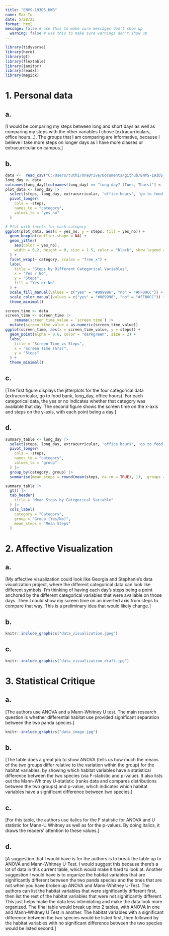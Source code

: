 ```yaml
---
title: "ENVS-193DS_HW3"
name: Max Tu
date: 5/28/25
format: html
message: false # use this to make sure messages don't show up
  warning: false # use this to make sure warnings don't show up
---
```


```r
library(tidyverse)
library(here)
library(gt)
library(flextable)
library(janitor)
library(readxl)
library(magick)
```

# 1. Personal data

## a. 

[I would be comparing my steps between long and short days as well as comparing my steps with the other variables I chose (extracurriculars, office hours...). The groups that I am comparing are informative, because I believe I take more steps on longer days as I have more classes or extracurricular on campus.]

## b.

```r
data <-  read_csv("C:/Users/tuthi/OneDrive/Documents/github/ENVS-193DS_homework-03/data/data_collection.csv")
long_day <- data 
colnames(long_day)[colnames(long_day) == "long day? (Tues, Thurs)"] <- "long_day"
plot_data <- long_day |>
  select(steps, long_day, extracurricular, 'office hours', 'go to food bank') |>
  pivot_longer(
    cols = -steps,
    names_to = "category",
    values_to = "yes_no"
  )

# Plot with facets for each category
ggplot(plot_data, aes(x = yes_no, y = steps, fill = yes_no)) +
  geom_boxplot(outlier.shape = NA) +
  geom_jitter(
    aes(color = yes_no),
    width = 0.2, height = 0, size = 1.5, color = "black", show.legend = FALSE
  ) +
  facet_wrap(~ category, scales = "free_x") +
  labs(
    title = "Steps by Different Categorical Variables",
    x = "Yes / No",
    y = "Steps",
    fill = "Yes or No" 
  ) +
  scale_fill_manual(values = c("yes" = "#009996", "no" = "#FF00CC")) +
  scale_color_manual(values = c("yes" = "#009996", "no" = "#FF00CC")) +
  theme_minimal()

```

```r
screen_time <- data 
screen_time <- screen_time |>
    rename(screen_time_value = `screen time`) |>
  mutate(screen_time_value = as.numeric(screen_time_value))
ggplot(screen_time, aes(x = screen_time_value, y = steps)) +
  geom_point(alpha = 0.6, color = "darkgreen", size = 2) +
  labs(
    title = "Screen Time vs Steps",
    x = "Screen Time (hrs)",
    y = "Steps"
  ) +
  theme_minimal()
```

## c.

[The first figure displays the jitterplots for the four categorical data (extracurricular, go to food bank, long_day, office hours). For each categorical data, the yes or no indicates whether that category was available that day. The second figure shows the screen time on the x-axis and steps on the y-axis, with each point being a day.]

## d. 

```r
summary_table <- long_day |>
  select(steps, long_day, extracurricular, 'office hours', 'go to food bank') |>
  pivot_longer(
    cols = -steps,
    names_to = "category",
    values_to = "group"
  ) |>
  group_by(category, group) |>
  summarise(mean_steps = round(mean(steps, na.rm = TRUE), 1), .groups = "drop")

summary_table |> 
  gt() |>
  tab_header(
    title = "Mean Steps by Categorical Variable"
  ) |>
  cols_label(
    category = "Category",
    group = "Group (Yes/No)",
    mean_steps = "Mean Steps"
  )
```
# 2. Affective Visualization

## a. 

[My affective visualization could look like Georgia and Stephanie's data visualization project, where the different categorical data can look like different symbols. I'm thinking of having each day's steps being a point anchored by the different categorical variables that were available on those days. Then I could show my screen time on an inverted axis from steps to compare that way. This is a preliminary idea that would likely change.]

## b. 

```r
knitr::include_graphics("data_visualization.jpeg")
```

## c. 

```r
knitr::include_graphics("data_visualization_draft.jpg")
```

# 3. Statistical Critique

## a. 

[The authors use ANOVA and a Mann-Whitney U test. The main research question is whether differential habitat use provided significant separation between the two panda species.]

```r
knitr::include_graphics("data_image.jpg")
```

## b.

[The table does a great job to show ANOVA (tells us how much the means of the two groups differ relative to the variation within the group) for the habitat variables, by showing which habitat variables have a statistical difference between the two species (via F-statistic and p-value). It also lists out the Mann-Whitney U-statistic (ranks data and compares distributions between the two groups) and p-value, which indicates which habitat variables have a significant difference between two species.]

## c. 

[For this table, the authors use italics for the F statistic for ANOVA and U statistic for Mann-U Whitney as well as for the p-values. By doing italics, it draws the readers' attention to these values.]

## d.

[A suggestion that I would have is for the authors is to break the table up to ANOVA and Mann-Whitney U-Test. I would suggest this because there's a lot of data in this current table, which would make it hard to look at. Another suggestion I would have is to organize the habitat variables that are significantly different between the two panda species and the ones that are not when you have broken up ANOVA and Mann-Whitney U-Test. The authors can list the habitat variables that were significantly different first, then list the rest of the habitat variables that were not significantly different. This just helps make the data less intimidating and make the data look more organized. The final table would break up into 2 tables, with ANOVA in one and Mann-Whitney U Test in another. The habitat variables with a significant difference between the two species would be listed first, then followed by the habitat variables with no significant difference between the two species would be listed second.]